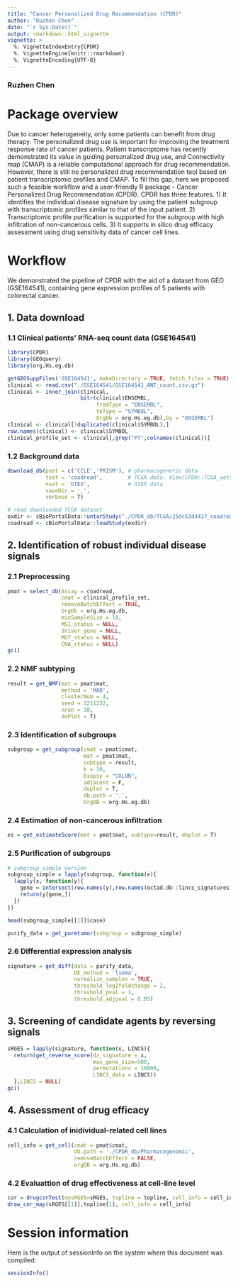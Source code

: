 ```yaml
---
title: "Cancer Personalized Drug Recommendation (CPDR)"
author: "Ruzhen Chen"
date: "`r Sys.Date()`"
output: rmarkdown::html_vignette
vignette: >
  %. VignetteIndexEntry{CPDR}
  %. VignetteEngine{knitr::rmarkdown}
  %. VignetteEncoding{UTF-8}
---
```


### Ruzhen Chen 

# Package overview
Due to cancer heterogeneity, only some patients can benefit from drug therapy. The personalized drug use is important for improving the treatment response rate of cancer patients. Patient transcriptome has recently demonstrated its value in guiding personalized drug use, and Connectivity map (CMAP) is a reliable computational approach for drug recommendation. However, there is still no personalized drug recommendation tool based on patient transcriptomic profiles and CMAP. To fill this gap, here we proposed such a feasible workflow and a user-friendly R package - Cancer Personalized Drug Recommendation (CPDR). CPDR has three features. 1) It identifies the individual disease signature by using the patient subgroup with transcriptomic profiles similar to that of the input patient. 2) Transcriptomic profile purification is supported for the subgroup with high infiltration of non-cancerous cells.  3) It supports in silico drug efficacy assessment using drug sensitivity data of cancer cell lines.

# Workflow 
We demonstrated the pipeline of CPDR with the aid of a dataset from GEO (GSE164541), containing gene expression profiles of 5 patients with colorectal cancer.

## 1. Data download
### 1.1 Clinical patients' RNA-seq count data (GSE164541)
```r

library(CPDR)
library(GEOquery)
library(org.Hs.eg.db)

getGEOSuppFiles('GSE164541', makeDirectory = TRUE, fetch_files = TRUE)
clinical <- read.csv("./GSE164541/GSE164541_ANT_count.csv.gz")
clinical <- inner_join(clinical, 
                       bitr(clinical$ENSEMBL, 
                            fromType = "ENSEMBL",
                            toType = "SYMBOL", 
                            OrgDb = org.Hs.eg.db),by = "ENSEMBL")
clinical <- clinical[!duplicated(clinical$SYMBOL),]
row.names(clinical) <- clinical$SYMBOL
clinical_profile_set <- clinical[,grep("PT",colnames(clinical))]

```


### 1.2 Background data
``` r

download_db(pset = c('CCLE','PRISM'), # pharmacogenetic data
            tset = 'coadread',        # TCGA data. View(CPDR::TCGA_sets) for available cancer type
            nset = 'GTEX',            # GTEX data
            saveDir = '.',
            verbose = T)

# read downloaded TCGA dataset
exdir <- cBioPortalData::untarStudy("./CPDR_db/TCGA/25dc53d4417_coadread_tcga_pan_can_atlas_2018.tar.gz")
coadread <- cBioPortalData::loadStudy(exdir)

```


## 2. Identification of robust individual disease signals
### 2.1 Preprocessing
``` r

pmat = select_db(Assay = coadread, 
                 cmat = clinical_profile_set,
                 removeBatchEffect = TRUE, 
                 OrgDb = org.Hs.eg.db,
                 minSampleSize = 10,
                 MSI_status = NULL,
                 driver_gene = NULL,
                 MUT_status = NULL,
                 CNA_status = NULL)
gc()

```

### 2.2 NMF subtyping
``` r

result = get_NMF(mat = pmat$mat,
                 method = 'MAD',
                 clusterNum = 4, 
                 seed = 3211232,
                 nrun = 10,
                 doPlot = T)

```

### 2.3 Identification of subgroups
``` r

subgroup = get_subgroup(cmat = pmat$cmat, 
                        mat = pmat$mat, 
                        subtype = result, 
                        k = 10,
                        biopsy = "COLON",
                        adjacent = F,
                        doplot = T,
                        db.path = '.',
                        OrgDB = org.Hs.eg.db)


```

### 2.4 Estimation of non-cancerous infiltration
``` r

es = get_estimateScore(mat = pmat$mat, subtype=result, doplot = T)

```

### 2.5 Purification of subgroups 
``` r
# subgroup simple version
subgroup_simple = lapply(subgroup, function(x){
  lapply(x, function(y){
    gene = intersect(row.names(y),row.names(octad.db::lincs_signatures))
    return(y[gene,])
  })
})

head(subgroup_simple[[1]]$case)

```

``` r
purify_data = get_puretumor(subgroup = subgroup_simple)

```

### 2.6 Differential expression analysis
``` r
signature = get_diff(data = purify_data, 
                     DE_method = 'limma', 
                     normalize_samples = TRUE, 
                     threshold_log2foldchange = 2, 
                     threshold_pval = 1, 
                     threshold_adjpval = 0.05)

```

## 3. Screening of candidate agents by reversing signals
``` r
sRGES = lapply(signature, function(x, LINCS){
  return(get_reverse_score(dz_signature = x,
                           max_gene_size=500,
                           permutations = 10000,
                           LINCS_data = LINCS)) 
  },LINCS = NULL)
gc()

```

## 4. Assessment of drug efficacy
### 4.1 Calculation of inidividual-related cell lines
``` r
cell_info = get_cell(cmat = pmat$cmat,
                     db.path = './CPDR_db/Pharmacogenomic',
                     removeBatchEffect = FALSE,
                     orgDB = org.Hs.eg.db)

```

### 4.2 Evaluattion of drug effectiveness at cell-line level
``` r
cor = drugcorTest(mysRGES=sRGES, topline = topline, cell_info = cell_info)
draw_cor_map(sRGES[[1]],topline[1], cell_info = cell_info)

```

# Session information
Here is the output of sessionInfo on the system where this document was compiled:
```r
sessionInfo()
```
